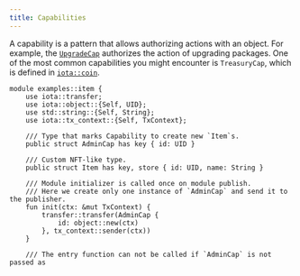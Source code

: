 ```yaml
---
title: Capabilities
---
```


A capability is a pattern that allows authorizing actions with an object. For example, the [`UpgradeCap`](../packages/upgrade.mdx#upgrade-requirements) authorizes the action of upgrading packages. One of the most common capabilities you might encounter is `TreasuryCap`, which is defined in [`iota::coin`](https://github.com/iotaledger/iota/tree/main/crates/iota-framework/packages/iota-framework/sources/coin.move).


```move
module examples::item {
    use iota::transfer;
    use iota::object::{Self, UID};
    use std::string::{Self, String};
    use iota::tx_context::{Self, TxContext};

    /// Type that marks Capability to create new `Item`s.
    public struct AdminCap has key { id: UID }

    /// Custom NFT-like type.
    public struct Item has key, store { id: UID, name: String }

    /// Module initializer is called once on module publish.
    /// Here we create only one instance of `AdminCap` and send it to the publisher.
    fun init(ctx: &mut TxContext) {
        transfer::transfer(AdminCap {
            id: object::new(ctx)
        }, tx_context::sender(ctx))
    }

    /// The entry function can not be called if `AdminCap` is not passed as
```
